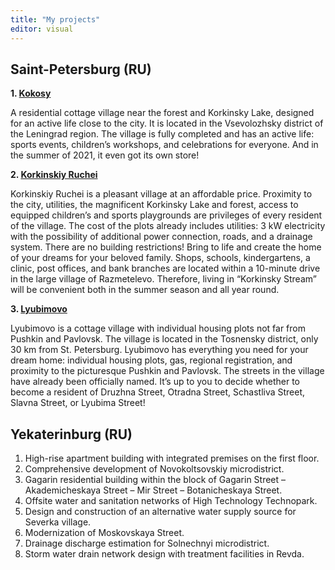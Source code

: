 ```yaml
---
title: "My projects"
editor: visual
---
```


## Saint-Petersburg (RU)

**1. [Kokosy](https://www.fakt-group.ru/poselki/kokosy/o-proekte/)**

A residential cottage village near the forest and Korkinsky Lake, designed for an active life close to the city. It is located in the Vsevolozhsky district of the Leningrad region. The village is fully completed and has an active life: sports events, children's workshops, and celebrations for everyone. And in the summer of 2021, it even got its own store!

**2. [Korkinskiy Ruchei](https://www.fakt-group.ru/poselki/korkinskiy-ruchey/o-proekte/)**

Korkinskiy Ruchei is a pleasant village at an affordable price. Proximity to the city, utilities, the magnificent Korkinsky Lake and forest, access to equipped children's and sports playgrounds are privileges of every resident of the village. The cost of the plots already includes utilities: 3 kW electricity with the possibility of additional power connection, roads, and a drainage system. There are no building restrictions! Bring to life and create the home of your dreams for your beloved family. Shops, schools, kindergartens, a clinic, post offices, and bank branches are located within a 10-minute drive in the large village of Razmetelevo. Therefore, living in "Korkinsky Stream" will be convenient both in the summer season and all year round.

**3. [Lyubimovo](https://www.fakt-group.ru/poselki/love-is/o-proekte/)**

Lyubimovo is a cottage village with individual housing plots not far from Pushkin and Pavlovsk. The village is located in the Tosnensky district, only 30 km from St. Petersburg. Lyubimovo has everything you need for your dream home: individual housing plots, gas, regional registration, and proximity to the picturesque Pushkin and Pavlovsk. The streets in the village have already been officially named. It's up to you to decide whether to become a resident of Druzhna Street, Otradna Street, Schastliva Street, Slavna Street, or Lyubima Street!

## Yekaterinburg (RU)

1.  High-rise apartment building with integrated premises on the first floor.
2.  Comprehensive development of Novokoltsovskiy microdistrict.
3.  Gagarin residential building within the block of Gagarin Street – Akademicheskaya Street – Mir Street – Botanicheskaya Street.
4.  Offsite water and sanitation networks of High Technology Technopark.
5.  Design and construction of an alternative water supply source for Severka village.
6.  Modernization of Moskovskaya Street.
7.  Drainage discharge estimation for Solnechnyi microdistrict.
8.  Storm water drain network design with treatment facilities in Revda.
